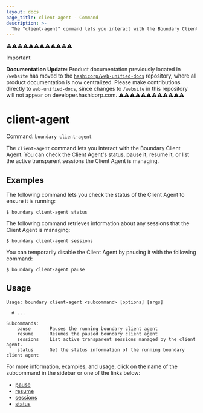 ```yaml
---
layout: docs
page_title: client-agent - Command
description: >-
  The "client-agent" command lets you interact with the Boundary Client Agent.
---
```


⚠️⚠️⚠️⚠️⚠️⚠️⚠️⚠️⚠️⚠️⚠️⚠️
> [!IMPORTANT]  
> **Documentation Update:** Product documentation previously located in `/website` has moved to the [`hashicorp/web-unified-docs`](https://github.com/hashicorp/web-unified-docs) repository, where all product documentation is now centralized. Please make contributions directly to `web-unified-docs`, since changes to `/website` in this repository will not appear on developer.hashicorp.com.
⚠️⚠️⚠️⚠️⚠️⚠️⚠️⚠️⚠️⚠️⚠️⚠️

# client-agent

Command: `boundary client-agent`

The `client-agent` command lets you interact with the Boundary Client Agent.
You can check the Client Agent's status, pause it, resume it, or list the active transparent sessions the Client Agent is managing.

## Examples

The following command lets you check the status of the Client Agent to ensure it is running:

```shell-session
$ boundary client-agent status
```

The following command retrieves information about any sessions that the Client Agent is managing:

```shell-session
$ boundary client-agent sessions
```

You can temporarily disable the Client Agent by pausing it with the following command:

```shell-session
$ boundary client-agent pause
```

## Usage

<CodeBlockConfig hideClipboard>

```shell-session
Usage: boundary client-agent <subcommand> [options] [args]

  # ...

Subcommands:
    pause       Pauses the running boundary client agent
    resume      Resumes the paused boundary client agent
    sessions    List active transparent sessions managed by the client agent.
    status      Get the status information of the running boundary client agent
```

</CodeBlockConfig>

For more information, examples, and usage, click on the name
of the subcommand in the sidebar or one of the links below:

- [pause](/boundary/docs/commands/client-agent/pause)
- [resume](/boundary/docs/commands/client-agent/resume)
- [sessions](/boundary/docs/commands/client-agent/sessions)
- [status](/boundary/docs/commands/client-agent/status)
